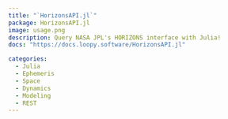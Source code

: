```yaml
---
title: "`HorizonsAPI.jl`"
package: HorizonsAPI.jl
image: usage.png
description: Query NASA JPL's HORIZONS interface with Julia!
docs: "https://docs.loopy.software/HorizonsAPI.jl"

categories: 
  - Julia
  - Ephemeris
  - Space
  - Dynamics
  - Modeling
  - REST
---
```


